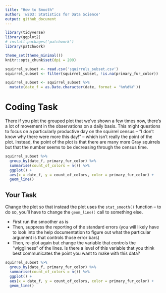 ```yaml
---
title: "How to Smooth"
author: 'w203: Statistics for Data Science'
output: github_document
---
```


```r
library(tidyverse)
library(ggplot2)
# install.packages('patchwork')
library(patchwork)

theme_set(theme_minimal())
knitr::opts_chunk$set(dpi = 200)
```

```r
squirrel_subset <- read.csv('squirrels_subset.csv')
squirrel_subset <- filter(squirrel_subset, !is.na(primary_fur_color))

squirrel_subset <- squirrel_subset %>%
  mutate(date_f = as.Date.character(date, format = '%m%d%Y'))
```

# Coding Task 

There if you plot the grouped plot that we've shown a few times now, there's a lot of movement in the observations on a daily basis. This might questions to focus on a particularly productive day on the squirrel census -- "I don't know why there were more this day!" -- which isn't really the point of the plot. Instead, the point of the plot is that there are many more Gray squirrels but that the number seems to be decreasing through the census time. 

```r
squirrel_subset %>%
  group_by(date_f, primary_fur_color) %>%
  summarise(count_of_colors = n()) %>% 
  ggplot() + 
  aes(x = date_f, y = count_of_colors, color = primary_fur_color) + 
  geom_line()
```

## Your Task 

Change the plot so that instead the plot uses the `stat_smooth()` function -- to do so, you'll have to change the `geom_line()` call to something else. 

- First run the smoother as is
- Then, suppress the reporting of the standard errors (you will likely have to look into the help documentation to figure out what the particular argument is that controls those error bars)
- Then, re-plot again but change the variable that controls the "wiggliness" of the lines. Is there a level of this variable that you think best communicates the point you want to make with this data? 

```r
squirrel_subset %>%
  group_by(date_f, primary_fur_color) %>%
  summarise(count_of_colors = n()) %>% 
  ggplot() + 
  aes(x = date_f, y = count_of_colors, color = primary_fur_color) + 
  geom_line() 
```

